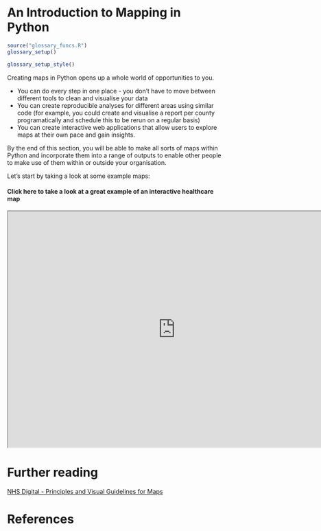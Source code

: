 # An Introduction to Mapping in Python

```r
source("glossary_funcs.R")
glossary_setup()
```

```r
glossary_setup_style()
```

Creating maps in Python opens up a whole world of opportunities to you.

- You can do every step in one place - you don't have to move between different tools to clean and visualise your data
- You can create reproducible analyses for different areas using similar code (for example, you could create and visualise a report per county programatically and schedule this to be rerun on a regular basis)
- You can create interactive web applications that allow users to explore maps at their own pace and gain insights.

By the end of this section, you will be able to make all sorts of maps within Python and incorporate them into a range of outputs to enable other people to make use of them within or outside your organisation.

Let's start by taking a look at some example maps:

::: {.callout-note appearance="simple" collapse="true"}
#### Click here to take a look at a great example of an interactive healthcare map
```{=html}
<iframe width="780" height="550" src="https://fingertips.phe.org.uk/topic/public-health-dashboard/map-with-data" title="PHE"></iframe>
```
:::


# Further reading

[NHS Digital - Principles and Visual Guidelines for Maps](https://digital.nhs.uk/about-nhs-digital/corporate-information-and-documents/our-style-guidelines/visual-style-guide/maps)

# References
